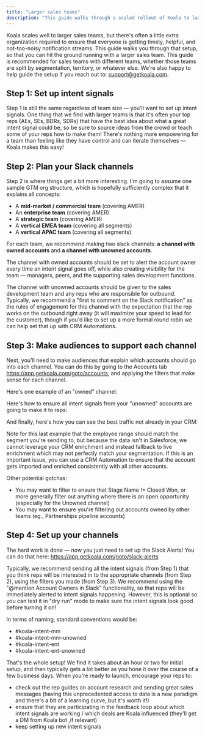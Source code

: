 ```yaml
---
title: "Larger sales teams"
description: "This guide walks through a scaled rollout of Koala to larger sales teams."
---
```


Koala scales well to larger sales teams, but there's often a little extra organization required to ensure that everyone is getting timely, helpful, and not-too-noisy notification streams. This guide walks you through that setup, so that you can hit the ground running with a larger sales team. This guide is recommended for sales teams with different teams, whether those teams are split by segmentation, territory, or whatever else. We're also happy to help guide the setup if you reach out to: support@getkoala.com. 

## Step 1: Set up intent signals

Step 1 is still the same regardless of team size — you'll want to set up intent signals. One thing that we find with larger teams is that it's often your top reps (AEs, SEs, BDRs, SDRs) that have the best idea about what a great intent signal could be, so be sure to source ideas from the crowd or teach some of your reps how to make them! There's nothing more empowering for a team than feeling like they have control and can iterate themselves — Koala makes this easy!

## Step 2: Plan your Slack channels

Step 2 is where things get a bit more interesting. I'm going to assume one sample GTM org structure, which is hopefully sufficiently complex that it explains all concepts:

* A **mid-market / commercial team** (covering AMER)
* An **enterprise team** (covering AMER)
* A **strategic team** (covering AMER)
* A **vertical EMEA team** (covering all segments)
* A **vertical APAC team** (covering all segments)

For each team, we recommend making two slack channels: **a channel with owned accounts** and **a channel with unowned accounts**. 

The channel with owned accounts should be set to alert the account owner every time an intent signal goes off, while also creating visibility for the team — managers, peers, and the supporting sales development functions.

The channel with unowned accounts should be given to the sales development team and any reps who are responsible for outbound. Typically, we recommend a "first to comment on the Slack notification" as the rules of engagement for this channel with the expectation that the rep works on the outbound right away (it will maximize your speed to lead for the customer), though if you'd like to set up a more formal round robin we can help set that up with CRM Automations.

## Step 3: Make audiences to support each channel

Next, you'll need to make audiences that explain which accounts should go into each channel. You can do this by going to the Accounts tab https://app.getkoala.com/goto/accounts, and applying the filters that make sense for each channel. 

Here's one example of an "owned" channel:

Here's how to ensure all intent signals from your "unowned" accounts are going to make it to reps:

And finally, here's how you can see the best traffic not already in your CRM: 

Note for this last example that the employee range should match the segment you're sending to, but because the data isn't in Salesforce, we cannot leverage your CRM enrichment and instead fallback to live enrichment which may not perfectly match your segmentation. If this is an important issue, you can use a CRM Automation to ensure that the account gets imported and enriched consistently with all other accounts.

Other potential gotchas:
* You may want to filter to ensure that Stage Name != Closed Won, or more generally filter out anything where there is an open opportunity (especially for the Unowned channel)
* You may want to ensure you're filtering out accounts owned by other teams (eg., Partnerships pipeline accounts)

## Step 4: Set up your channels

The hard work is done — now you just need to set up the Slack Alerts! You can do that here: https://app.getkoala.com/goto/slack-alerts

Typically, we recommend sending all the intent signals (from Step 1) that you think reps will be interested in to the appropriate channels (from Step 2), using the filters you made (from Step 3). We recommend using the "@mention Account Owners in Slack" functionality, so that reps will be immediately alerted to intent signals happening. However, this is optional so you can test it in "dry run" mode to make sure the intent signals look good before turning it on!

In terms of naming, standard conventions would be:
* #koala-intent-mm
* #koala-intent-mm-unowned
* #koala-intent-ent
* #koala-intent-ent-unowned

That's the whole setup! We find it takes about an hour or two for initial setup, and then typically gets a lot better as you hone it over the course of a few business days. When you're ready to launch, encourage your reps to: 
* check out the rep guides on account research and sending great sales messages (having this unprecedented access to data is a new paradigm and there's a bit of a learning curve, but it's worth it!)
* ensure that they are participating in the feedback loop about which intent signals are working / which deals are Koala influenced (they'll get a DM from Koala bot ,if relevant)
* keep setting up new intent signals
